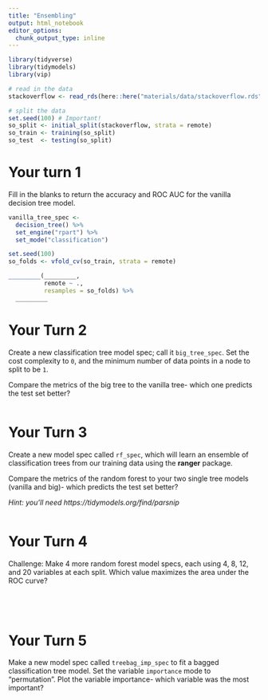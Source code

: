 ```yaml
---
title: "Ensembling"
output: html_notebook
editor_options: 
  chunk_output_type: inline
---
```


```r
library(tidyverse)
library(tidymodels)
library(vip)

# read in the data
stackoverflow <- read_rds(here::here("materials/data/stackoverflow.rds"))

# split the data
set.seed(100) # Important!
so_split <- initial_split(stackoverflow, strata = remote)
so_train <- training(so_split)
so_test  <- testing(so_split)
```


# Your turn 1

Fill in the blanks to return the accuracy and ROC AUC for the vanilla decision tree model.

```r
vanilla_tree_spec <-
  decision_tree() %>% 
  set_engine("rpart") %>% 
  set_mode("classification")

set.seed(100)
so_folds <- vfold_cv(so_train, strata = remote)

_________(_________,
          remote ~ ., 
          resamples = so_folds) %>% 
  _________
```


# Your Turn 2

Create a new classification tree model spec; call it `big_tree_spec`. Set the cost complexity to `0`, and the minimum number of data points in a node to split to be `1`. 

Compare the metrics of the big tree to the vanilla tree- which one predicts the test set better?

```r

```


# Your Turn 3

Create a new model spec called `rf_spec`, which will learn an ensemble of classification trees from our training data using the **ranger** package. 

Compare the metrics of the random forest to your two single tree models (vanilla and big)- which predicts the test set better?

*Hint: you'll need https://tidymodels.org/find/parsnip*

```r

```


# Your Turn 4

Challenge: Make 4 more random forest model specs, each using 4, 8, 12, and 20 variables at each split. Which value maximizes the area under the ROC curve?

```r

```

```r

```

```r

```

```r

```


# Your Turn 5

Make a new model spec called `treebag_imp_spec` to fit a bagged classification tree model. Set the variable `importance` mode to "permutation". Plot the variable importance- which variable was the most important?

```r

```
